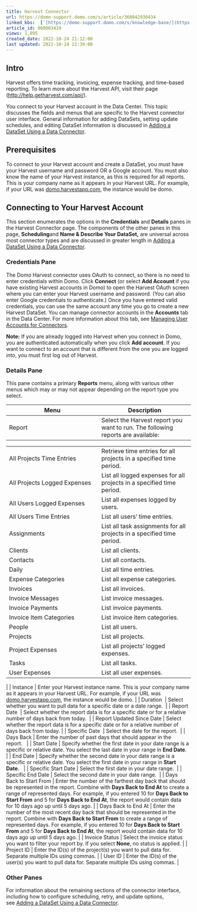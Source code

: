 ```yaml
---
title: Harvest Connector
url: https://domo-support.domo.com/s/article/360042930434
linked_kbs:  ['[https://domo-support.domo.com/s/knowledge-base/](https://domo-support.domo.com/s/knowledge-base/)', '[https://domo-support.domo.com/s/](https://domo-support.domo.com/s/)', '[https://domo-support.domo.com/s/topic/0TO5w000000ZammGAC](https://domo-support.domo.com/s/topic/0TO5w000000ZammGAC)', '[https://domo-support.domo.com/s/topic/0TO5w000000ZanLGAS](https://domo-support.domo.com/s/topic/0TO5w000000ZanLGAS)', '[https://domo-support.domo.com/s/topic/0TO5w000000ZaoQGAS](https://domo-support.domo.com/s/topic/0TO5w000000ZaoQGAS)', '[https://domo-support.domo.com/s/article/360042926274](https://domo-support.domo.com/s/article/360042926274)', '[https://domo-support.domo.com/s/article/360042926054](https://domo-support.domo.com/s/article/360042926054)', '[https://domo-support.domo.com/s/article/360042930434](https://domo-support.domo.com/s/article/360042930434)', '[https://domo-support.domo.com/s/topic/0TO5w000000ZaoQGAS/api-connectors](https://domo-support.domo.com/s/topic/0TO5w000000ZaoQGAS/api-connectors)', '[https://domo-support.domo.com/s/article/360043429933](https://domo-support.domo.com/s/article/360043429933)', '[https://domo-support.domo.com/s/article/360043429953](https://domo-support.domo.com/s/article/360043429953)', '[https://domo-support.domo.com/s/article/360042925494](https://domo-support.domo.com/s/article/360042925494)', '[https://domo-support.domo.com/s/article/360043429913](https://domo-support.domo.com/s/article/360043429913)', '[https://domo-support.domo.com/s/article/4408174643607](https://domo-support.domo.com/s/article/4408174643607)', '[https://domo-support.domo.com/s/login/](https://domo-support.domo.com/s/login/)']
article_id: 000003419
views: 1,095
created_date: 2022-10-24 21:12:00
last updated: 2022-10-24 22:39:00
---
```




Intro
-----


Harvest offers time tracking, invoicing, expense tracking, and time-based reporting. To learn more about the Harvest API, visit their page ([http://help.getharvest.com/api/](http://help.getharvest.com/api/ "http://help.getharvest.com/api/")).


You connect to your Harvest account in the Data Center. This topic discusses the fields and menus that are specific to the Harvest connector user interface. General information for adding DataSets, setting update schedules, and editing DataSet information is discussed in [Adding a DataSet Using a Data Connector](/s/article/360042926274).


Prerequisites
-------------


To connect to your Harvest account and create a DataSet, you must have your Harvest username and password OR a Google account. You must also know the name of your Harvest instance, as this is required for all reports. This is your company name as it appears in your Harvest URL. For example, if your URL was [domo.harvestapp.com](http://domo.harvestapp.com), the instance would be domo.


Connecting to Your Harvest Account
----------------------------------


This section enumerates the options in the **Credentials** and **Details** panes in the Harvest Connector page. The components of the other panes in this page, **Scheduling**and **Name & Describe Your DataSet,** are universal across most connector types and are discussed in greater length in [Adding a DataSet Using a Data Connector](/s/article/360042926274).


### Credentials Pane


The Domo Harvest connector uses OAuth to connect, so there is no need to enter credentials within Domo. Click **Connect** (or select **Add Account** if you have existing Harvest accounts in Domo) to open the Harvest OAuth screen where you can enter your Harvest username and password. (You can also enter Google credentials to authenticate.) Once you have entered valid credentials, you can use the same account any time you go to create a new Harvest DataSet. You can manage connector accounts in the **Accounts** tab in the Data Center. For more information about this tab, see [Managing User Accounts for Connectors](/s/article/360042926054 "Managing User Accounts for Connectors").




 


**Note:** If you are already logged into Harvest when you connect in Domo, you are authenticated automatically when you click **Add account**. If you want to connect to an account that is different from the one you are logged into, you must first log out of Harvest.



### Details Pane


This pane contains a primary **Reports** menu, along with various other menus which may or may not appear depending on the report type you select.




| Menu | Description |
| --- | --- |
| Report | Select the Harvest report you want to run. The following reports are available:

|  |  |
| --- | --- |
| All Projects Time Entries | Retrieve time entries for all projects in a specified time period. |
| All Projects Logged Expenses | List all logged expenses for all projects in a specified time period. |
| All Users Logged Expenses | List all expenses logged by users. |
| All Users Time Entries | List all users' time entries. |
| Assignments | List all task assignments for all projects in a specified time period. |
| Clients | List all clients. |
| Contacts | List all contacts. |
| Daily | List all time entries. |
| Expense Categories | List all expense categories. |
| Invoices | List all invoices. |
| Invoice Messages | List invoice messages. |
| Invoice Payments | List invoice payments. |
| Invoice Item Categories | List invoice item categories. |
| People | List all users. |
| Projects | List all projects. |
| Project Expenses | List all projects' logged expenses. |
| Tasks | List all tasks. |
| User Expenses | List all user expenses. |

 |
| Instance | Enter your Harvest instance name. This is your company name as it appears in your Harvest URL. For example, if your URL was [domo.harvestapp.com](http://domo.harvestapp.com), the instance would be domo. |
| Duration  | Select whether you want to pull data for a specific date or a date range.  |
| Report Date  | Select whether the report data is for a specific date or for a relative number of days back from today.  |
| Report Updated Since Date | Select whether the report data is for a specific date or for a relative number of days back from today. |
| Specific Date  | Select the date for the report.  |
| Days Back | Enter the number of past days that should appear in the report.   |
| Start Date | Specify whether the first date in your date range is a specific or relative date. You select the last date in your range in **End Date**.  |
| End Date | Specify whether the second date in your date range is a specific or relative date. You select the first date in your range in **Start Date**.   |
| Specific Start Date | Select the first date in your date range.  |
| Specific End Date | Select the second date in your date range.  |
| Days Back to Start From | Enter the number of the farthest day back that should be represented in the report. Combine with **Days Back to End At** to create a range of represented days.
For example, if you entered 10 for **Days Back to Start From** and 5 for **Days Back to End At**, the report would contain data for 10 days ago up until 5 days ago. |
| Days Back to End At | Enter the number of the most recent day back that should be represented in the report. Combine with **Days Back to Start From** to create a range of represented days.
For example, if you entered 10 for **Days Back to Start From** and 5 for **Days Back to End At**, the report would contain data for 10 days ago up until 5 days ago. |
| Invoice Status | Select the invoice status you want to filter your report by. If you select **None**, no status is applied. |
| Project ID | Enter the ID(s) of the project(s) you want to pull data for. Separate multiple IDs using commas. |
| User ID | Enter the ID(s) of the user(s) you want to pull data for. Separate multiple IDs using commas. |


### Other Panes


For information about the remaining sections of the connector interface, including how to configure scheduling, retry, and update options, see [Adding a DataSet Using a Data Connector](/s/article/360042926274).


